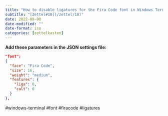 ```yaml
---
title: "How to disable ligatures for the Fira Code font in Windows Terminal"
subtitle: "[Zettel#10](/zettel/10)"
date: 2022-09-08
date-modified: ""
date-format: iso
categories: [zettelkasten]
---
```

**Add these parameters in the JSON settings file:**

```json
"font": 
{
  "face": "Fira Code",
  "size": 16,
  "weight": "medium",
  "features": {
    "liga": 0,
    "calt": 0
  } 
},
```

  #windows-terminal #font #firacode #ligatures
